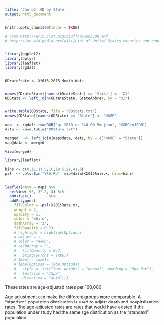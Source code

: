 ```yaml
---
title: 'Choro2: OD by State'
output: html_document
---
```

```r
knitr::opts_chunk$set(echo = TRUE)
```


```r

# From http://eric.clst.org/Stuff/USGeoJSON and
# https://en.wikipedia.org/wiki/List_of_United_States_counties_and_county_equivalents


library(ggplot2)
library(dplyr)
library(leaflet)
library(rgdal)


ODrateState <- X2013_2015_death_data


names(ODrateState)[names(ODrateState) == 'State'] <- 'X1'
ODState <- left_join(ODrateState, StateAbbrev, by = "X1")


write.table(ODState, file = "ODState.txt")
names(ODState)[names(ODState) == 'State'] <- 'NAME'

map  <- rgdal::readOGR("gz_2010_us_040_00_5m.json", "OGRGeoJSON")
data <- read.table("ODState.txt")
```

```r
merged   <- left_join(map@data, data, by = c("NAME" = "State"))
map@data <- merged

View(merged)
```


```r
library(leaflet)

bins <- c(0,11,13.5,16,18.5,21,41.5)
pal  <- colorBin("YlOrRd", map@data$X2015Rate.x, bins=bins)

  
leaflet(data = map) %>%
  setView(-96, 37.8, 4) %>%
  addTiles()        %>%
  addPolygons(
    fillColor = ~pal(X2015Rate.x),
    weight = 2,
    opacity = 1,
    color = "white",
    dashArray = "3",
    fillOpacity = 0.7)
    # highlight = highlightOptions(
    # weight = 5,
    # color = "#666",
    # dashArray = "",
    #   fillOpacity = 0.7,
    #   bringToFront = TRUE))
    # label = labels
    # labelOptions = labelOptions(
    #   style = list("font-weight" = "normal", padding = "3px 8px"),
    #   textsize = "15px",
    #   direction = "auto")))

```


These rates are age-adjusted rates per 100,000

Age adjustment can make the different groups more comparable. A "standard" population distribution is used to adjust death and hospitalization rates. The age-adjusted rates are rates that would have existed if the population under study had the same age distribution as the "standard" population.
